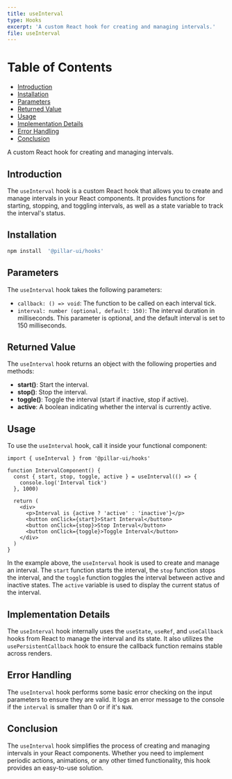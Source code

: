 ```yaml
---
title: useInterval
type: Hooks
excerpt: 'A custom React hook for creating and managing intervals.'
file: useInterval
---
```


# Table of Contents

- [Introduction](#introduction)
- [Installation](#installation)
- [Parameters](#parameters)
- [Returned Value](#returned-value)
- [Usage](#usage)
- [Implementation Details](#implementation-details)
- [Error Handling](#error-handling)
- [Conclusion](#conclusion)

A custom React hook for creating and managing intervals.

## Introduction

The `useInterval` hook is a custom React hook that allows you to create and manage intervals in your React components. It provides functions for starting, stopping, and toggling intervals, as well as a state variable to track the interval's status.

## Installation

```bash
npm install  '@pillar-ui/hooks'
```

## Parameters

The `useInterval` hook takes the following parameters:

- `callback: () => void`: The function to be called on each interval tick.
- `interval: number (optional, default: 150)`: The interval duration in milliseconds. This parameter is optional, and the default interval is set to 150 milliseconds.

## Returned Value

The `useInterval` hook returns an object with the following properties and methods:

- **start()**: Start the interval.
- **stop()**: Stop the interval.
- **toggle()**: Toggle the interval (start if inactive, stop if active).
- **active**: A boolean indicating whether the interval is currently active.

## Usage

To use the `useInterval` hook, call it inside your functional component:

```tsx
import { useInterval } from '@pillar-ui/hooks'

function IntervalComponent() {
  const { start, stop, toggle, active } = useInterval(() => {
    console.log('Interval tick')
  }, 1000)

  return (
    <div>
      <p>Interval is {active ? 'active' : 'inactive'}</p>
      <button onClick={start}>Start Interval</button>
      <button onClick={stop}>Stop Interval</button>
      <button onClick={toggle}>Toggle Interval</button>
    </div>
  )
}
```

In the example above, the `useInterval` hook is used to create and manage an interval. The `start` function starts the interval, the `stop` function stops the interval, and the `toggle` function toggles the interval between active and inactive states. The `active` variable is used to display the current status of the interval.

## Implementation Details

The `useInterval` hook internally uses the `useState`, `useRef`, and `useCallback` hooks from React to manage the interval and its state. It also utilizes the `usePersistentCallback` hook to ensure the callback function remains stable across renders.

## Error Handling

The `useInterval` hook performs some basic error checking on the input parameters to ensure they are valid. It logs an error message to the console if the `interval` is smaller than 0 or if it's `NaN`.

## Conclusion

The `useInterval` hook simplifies the process of creating and managing intervals in your React components. Whether you need to implement periodic actions, animations, or any other timed functionality, this hook provides an easy-to-use solution.
